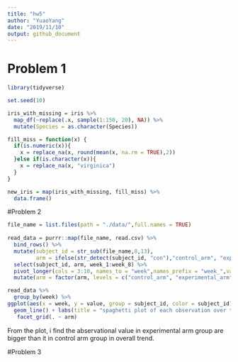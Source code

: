 ```yaml
---
title: "hw5"
author: "YuaoYang"
date: "2019/11/10"
output: github_document
---
```



# Problem 1
```r

library(tidyverse)

set.seed(10)

iris_with_missing = iris %>% 
  map_df(~replace(.x, sample(1:150, 20), NA)) %>%
  mutate(Species = as.character(Species))
```

```r
fill_miss = function(x) {
  if(is.numeric(x)){
    x = replace_na(x, round(mean(x, na.rm = TRUE),2))
  }else if(is.character(x)){
    x = replace_na(x, "virginica")
  }
}

new_iris = map(iris_with_missing, fill_miss) %>%
  data.frame()


```

#Problem 2

```r

file_name = list.files(path = "./data/",full.names = TRUE) 
 
read_data = purrr::map(file_name, read.csv) %>%
  bind_rows() %>%
  mutate(subject_id = str_sub(file_name,8,13),
         arm = ifelse(str_detect(subject_id, "con"),"control_arm", "experimental_arm")) %>%
  select(subject_id, arm, week_1:week_8) %>%
  pivot_longer(cols = 3:10, names_to = "week",names_prefix = "week_",values_to = "value") %>%
  mutate(arm = factor(arm, levels = c("control_arm", "experimental_arm")))

```

```r
read_data %>%
  group_by(week) %>%
ggplot(aes(x = week, y = value, group = subject_id, color = subject_id))+
  geom_line() + labs(title = "spaghetti plot of each observation over time") +
   facet_grid(. ~ arm)

```
From the plot, i find the abservational value in experimental arm group are bigger than it in control arm group in overall trend.

#Problem 3

